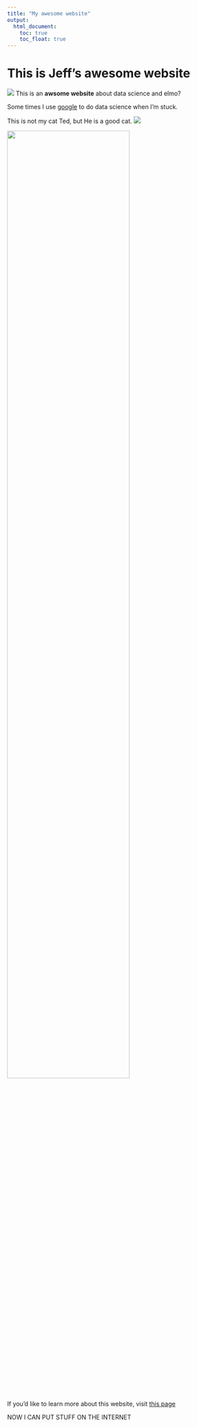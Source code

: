 ```yaml
---
title: "My awesome website"
output: 
  html_document:
    toc: true
    toc_float: true
---
```


# This is Jeff's awesome website

![](https://media.giphy.com/media/drXGoW1iudhKw/giphy.gif)
This is an **awsome website** about data science and elmo?

Some times I use [google](https://www.google.com/) to do data science when I'm stuck.

This is not my cat Ted, but He is a good cat.
![](images/notTed.JPG)

<img src="images/notTed.JPG" style="width:75%">

If you'd like to learn more about this website, visit [this page](about.html)

NOW I CAN PUT STUFF ON THE INTERNET
